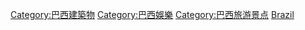 [[Category:巴西建築物|Category:巴西建築物]]
[[Category:巴西娛樂|Category:巴西娛樂]]
[[Category:巴西旅游景点|Category:巴西旅游景点]]
[[Category:各國娛樂場所|Brazil]]